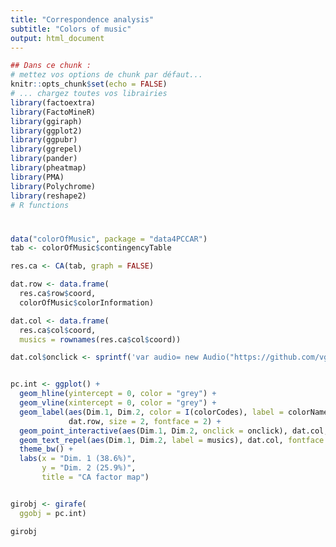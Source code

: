 ```yaml
---
title: "Correspondence analysis"
subtitle: "Colors of music"
output: html_document
---
```


```r
## Dans ce chunk :
# mettez vos options de chunk par défaut...  
knitr::opts_chunk$set(echo = FALSE)
# ... chargez toutes vos librairies
library(factoextra)
library(FactoMineR)
library(ggiraph)
library(ggplot2)
library(ggpubr)
library(ggrepel)
library(pander)
library(pheatmap)
library(PMA)
library(Polychrome)
library(reshape2)
# R functions
```

#  {.tabset}

```r
data("colorOfMusic", package = "data4PCCAR")
tab <- colorOfMusic$contingencyTable
```


```r
res.ca <- CA(tab, graph = FALSE)

dat.row <- data.frame(
  res.ca$row$coord,
  colorOfMusic$colorInformation)

dat.col <- data.frame(
  res.ca$col$coord, 
  musics = rownames(res.ca$col$coord))

dat.col$onclick <- sprintf('var audio= new Audio("https://github.com/vguillemot/colorofmusic/raw/main/music/%s.mp3"); audio.play();', c("videogame", "jazz", "country", "rap", "pop", "opera", "lowF", "highF", "middleF"))


pc.int <- ggplot() +
  geom_hline(yintercept = 0, color = "grey") +
  geom_vline(xintercept = 0, color = "grey") +
  geom_label(aes(Dim.1, Dim.2, color = I(colorCodes), label = colorNames),
             dat.row, size = 2, fontface = 2) +
  geom_point_interactive(aes(Dim.1, Dim.2, onclick = onclick), dat.col, shape = "♪", size = 4) +
  geom_text_repel(aes(Dim.1, Dim.2, label = musics), dat.col, fontface = 3) +
  theme_bw() +
  labs(x = "Dim. 1 (38.6%)",
       y = "Dim. 2 (25.9%)",
       title = "CA factor map")


girobj <- girafe(
  ggobj = pc.int)

girobj

```
